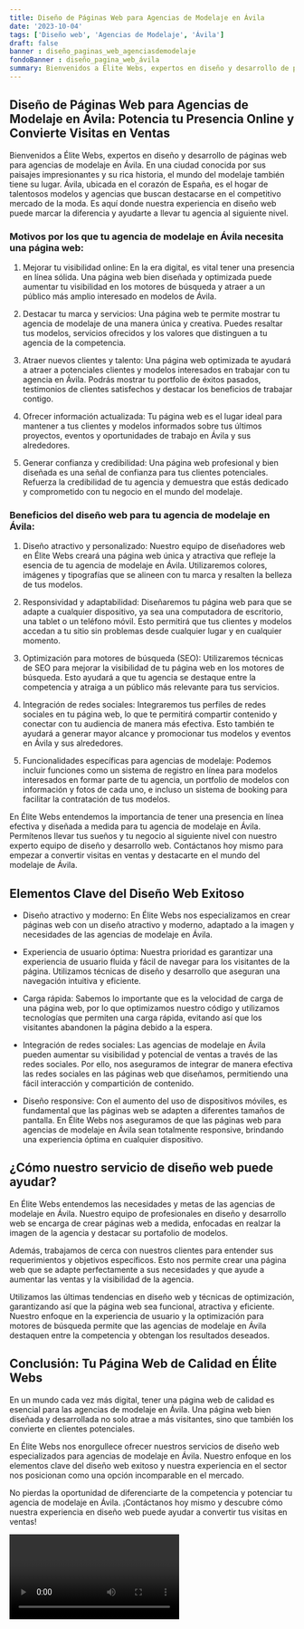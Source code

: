 ```yaml
---
title: Diseño de Páginas Web para Agencias de Modelaje en Ávila
date: '2023-10-04'
tags: ['Diseño web', 'Agencias de Modelaje', 'Ávila']
draft: false
banner : diseño_paginas_web_agenciasdemodelaje
fondoBanner : diseño_pagina_web_ávila
summary: Bienvenidos a Élite Webs, expertos en diseño y desarrollo de páginas web para agencias de modelaje en Ávila. En una ciudad conocida por sus paisajes impresionantes y su rica historia, el mundo del modelaje también tiene su lugar. Ávila, ubicada en el corazón de España, es el hogar de talentosos modelos y agencias que buscan destacarse en el competitivo mercado de la moda. Es aquí donde nuestra experiencia en diseño web puede marcar la diferencia y ayudarte a llevar tu agencia al siguiente nivel.
---
```


## Diseño de Páginas Web para Agencias de Modelaje en Ávila: Potencia tu Presencia Online y Convierte Visitas en Ventas

Bienvenidos a Élite Webs, expertos en diseño y desarrollo de páginas web para agencias de modelaje en Ávila. En una ciudad conocida por sus paisajes impresionantes y su rica historia, el mundo del modelaje también tiene su lugar. Ávila, ubicada en el corazón de España, es el hogar de talentosos modelos y agencias que buscan destacarse en el competitivo mercado de la moda. Es aquí donde nuestra experiencia en diseño web puede marcar la diferencia y ayudarte a llevar tu agencia al siguiente nivel.

### Motivos por los que tu agencia de modelaje en Ávila necesita una página web:

1. Mejorar tu visibilidad online: En la era digital, es vital tener una presencia en línea sólida. Una página web bien diseñada y optimizada puede aumentar tu visibilidad en los motores de búsqueda y atraer a un público más amplio interesado en modelos de Ávila.

2. Destacar tu marca y servicios: Una página web te permite mostrar tu agencia de modelaje de una manera única y creativa. Puedes resaltar tus modelos, servicios ofrecidos y los valores que distinguen a tu agencia de la competencia.

3. Atraer nuevos clientes y talento: Una página web optimizada te ayudará a atraer a potenciales clientes y modelos interesados en trabajar con tu agencia en Ávila. Podrás mostrar tu portfolio de éxitos pasados, testimonios de clientes satisfechos y destacar los beneficios de trabajar contigo.

4. Ofrecer información actualizada: Tu página web es el lugar ideal para mantener a tus clientes y modelos informados sobre tus últimos proyectos, eventos y oportunidades de trabajo en Ávila y sus alrededores.

5. Generar confianza y credibilidad: Una página web profesional y bien diseñada es una señal de confianza para tus clientes potenciales. Refuerza la credibilidad de tu agencia y demuestra que estás dedicado y comprometido con tu negocio en el mundo del modelaje.

### Beneficios del diseño web para tu agencia de modelaje en Ávila:

1. Diseño atractivo y personalizado: Nuestro equipo de diseñadores web en Élite Webs creará una página web única y atractiva que refleje la esencia de tu agencia de modelaje en Ávila. Utilizaremos colores, imágenes y tipografías que se alineen con tu marca y resalten la belleza de tus modelos.

2. Responsividad y adaptabilidad: Diseñaremos tu página web para que se adapte a cualquier dispositivo, ya sea una computadora de escritorio, una tablet o un teléfono móvil. Esto permitirá que tus clientes y modelos accedan a tu sitio sin problemas desde cualquier lugar y en cualquier momento.

3. Optimización para motores de búsqueda (SEO): Utilizaremos técnicas de SEO para mejorar la visibilidad de tu página web en los motores de búsqueda. Esto ayudará a que tu agencia se destaque entre la competencia y atraiga a un público más relevante para tus servicios.

4. Integración de redes sociales: Integraremos tus perfiles de redes sociales en tu página web, lo que te permitirá compartir contenido y conectar con tu audiencia de manera más efectiva. Esto también te ayudará a generar mayor alcance y promocionar tus modelos y eventos en Ávila y sus alrededores.

5. Funcionalidades específicas para agencias de modelaje: Podemos incluir funciones como un sistema de registro en línea para modelos interesados en formar parte de tu agencia, un portfolio de modelos con información y fotos de cada uno, e incluso un sistema de booking para facilitar la contratación de tus modelos.

En Élite Webs entendemos la importancia de tener una presencia en línea efectiva y diseñada a medida para tu agencia de modelaje en Ávila. Permítenos llevar tus sueños y tu negocio al siguiente nivel con nuestro experto equipo de diseño y desarrollo web. Contáctanos hoy mismo para empezar a convertir visitas en ventas y destacarte en el mundo del modelaje de Ávila.

<GifSeo />

<Cta />

## Elementos Clave del Diseño Web Exitoso

- Diseño atractivo y moderno: En Élite Webs nos especializamos en crear páginas web con un diseño atractivo y moderno, adaptado a la imagen y necesidades de las agencias de modelaje en Ávila.

- Experiencia de usuario óptima: Nuestra prioridad es garantizar una experiencia de usuario fluida y fácil de navegar para los visitantes de la página. Utilizamos técnicas de diseño y desarrollo que aseguran una navegación intuitiva y eficiente.

- Carga rápida: Sabemos lo importante que es la velocidad de carga de una página web, por lo que optimizamos nuestro código y utilizamos tecnologías que permiten una carga rápida, evitando así que los visitantes abandonen la página debido a la espera.

- Integración de redes sociales: Las agencias de modelaje en Ávila pueden aumentar su visibilidad y potencial de ventas a través de las redes sociales. Por ello, nos aseguramos de integrar de manera efectiva las redes sociales en las páginas web que diseñamos, permitiendo una fácil interacción y compartición de contenido.

- Diseño responsive: Con el aumento del uso de dispositivos móviles, es fundamental que las páginas web se adapten a diferentes tamaños de pantalla. En Élite Webs nos aseguramos de que las páginas web para agencias de modelaje en Ávila sean totalmente responsive, brindando una experiencia óptima en cualquier dispositivo.

## ¿Cómo nuestro servicio de diseño web puede ayudar?

En Élite Webs entendemos las necesidades y metas de las agencias de modelaje en Ávila. Nuestro equipo de profesionales en diseño y desarrollo web se encarga de crear páginas web a medida, enfocadas en realzar la imagen de la agencia y destacar su portafolio de modelos.

Además, trabajamos de cerca con nuestros clientes para entender sus requerimientos y objetivos específicos. Esto nos permite crear una página web que se adapte perfectamente a sus necesidades y que ayude a aumentar las ventas y la visibilidad de la agencia.

Utilizamos las últimas tendencias en diseño web y técnicas de optimización, garantizando así que la página web sea funcional, atractiva y eficiente. Nuestro enfoque en la experiencia de usuario y la optimización para motores de búsqueda permite que las agencias de modelaje en Ávila destaquen entre la competencia y obtengan los resultados deseados.

## Conclusión: Tu Página Web de Calidad en Élite Webs

En un mundo cada vez más digital, tener una página web de calidad es esencial para las agencias de modelaje en Ávila. Una página web bien diseñada y desarrollada no solo atrae a más visitantes, sino que también los convierte en clientes potenciales.

En Élite Webs nos enorgullece ofrecer nuestros servicios de diseño web especializados para agencias de modelaje en Ávila. Nuestro enfoque en los elementos clave del diseño web exitoso y nuestra experiencia en el sector nos posicionan como una opción incomparable en el mercado.

No pierdas la oportunidad de diferenciarte de la competencia y potenciar tu agencia de modelaje en Ávila. ¡Contáctanos hoy mismo y descubre cómo nuestra experiencia en diseño web puede ayudar a convertir tus visitas en ventas!

<Video />

<CtaBot job='Agencias de Modelaje' city='Ávila'/>

<Gmaps query='Ávila+españa+maps' />